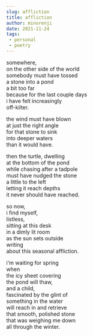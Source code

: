 ```yaml
---
slug: affliction
title: affliction
author: minorenji
date: 2021-11-24
tags:
 - personal
 - poetry
---
```


somewhere,  
on the other side of the world  
somebody must have tossed  
a stone into a pond  
a bit too far  
because for the last couple days  
i have felt increasingly  
off-kilter.

the wind must have blown  
at just the right angle  
for that stone to sink  
into deeper waters  
than it would have.

then the turtle, dwelling  
at the bottom of the pond  
while chasing after a tadpole  
must have nudged the stone  
a little to the left  
letting it reach depths  
it never should have reached.

so now,  
i find myself,  
listless,  
sitting at this desk  
in a dimly lit room  
as the sun sets outside  
writing  
about this
seasonal affliction.

i'm waiting for spring  
when  
the icy sheet covering  
the pond will thaw,  
and a child,  
fascinated by the glint of  
something in the water  
will reach in and retrieve  
that smooth, polished stone  
that was weighing me down  
all through the winter.
